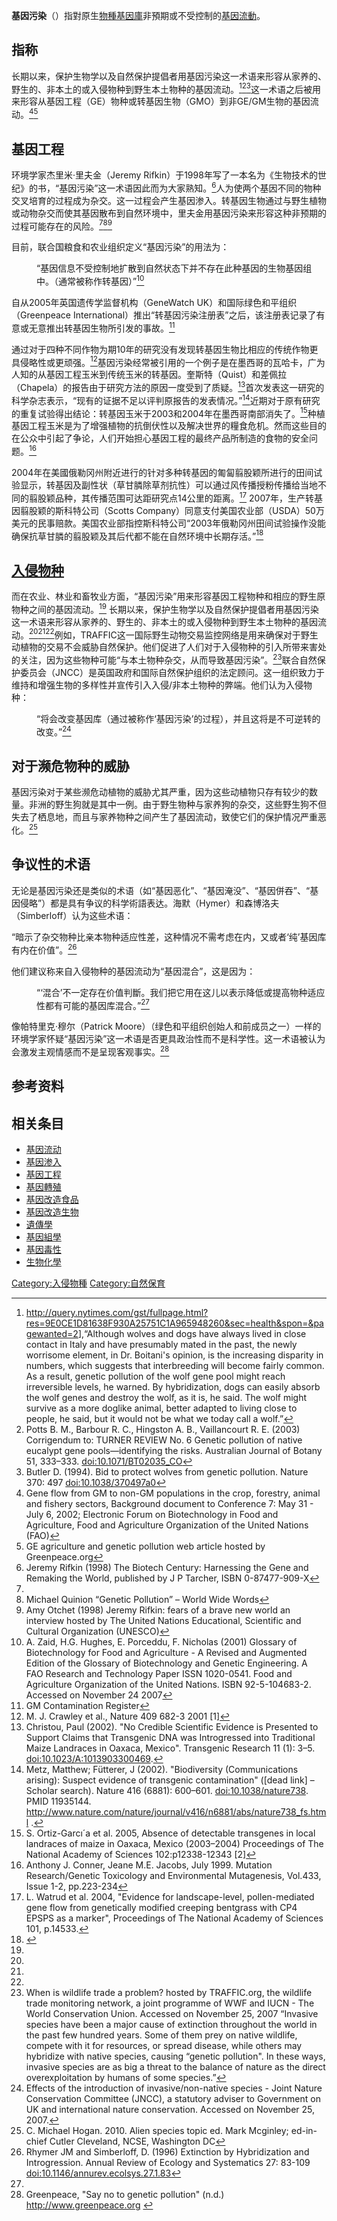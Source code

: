 {{Rough translation|time=2020-06-17T05:10:37+00:00}}
{{noteTA
|G1=Lifesciences
}}

'''基因污染'''（{{lang-en|Genetic pollution}}）指對原生[[物種|物種]][[基因庫|基因庫]]非預期或不受控制的[[基因流動|基因流動]]。

==指称==
长期以来，保护生物学以及自然保护提倡者用基因污染这一术语来形容从家养的、野生的、非本土的或入侵物种到野生本土物种的基因流动。<ref name="[1]">http://query.nytimes.com/gst/fullpage.html?res=9E0CE1D81638F930A25751C1A965948260&sec=health&spon=&pagewanted=2],“Although wolves and dogs have always lived in close contact in Italy and have presumably mated in the past, the newly worrisome element, in Dr. Boitani's opinion, is the increasing disparity in numbers, which suggests that interbreeding will become fairly common. As a result, genetic pollution of the wolf gene pool might reach irreversible levels, he warned. By hybridization, dogs can easily absorb the wolf genes and destroy the wolf, as it is, he said. The wolf might survive as a more doglike animal, better adapted to living close to people, he said, but it would not be what we today call a wolf.”</ref><ref name="[3]">Potts B. M., Barbour R. C., Hingston A. B., Vaillancourt R. E. (2003) Corrigendum to: TURNER REVIEW No. 6 Genetic pollution of native eucalypt gene pools—identifying the risks. Australian Journal of Botany 51, 333–333. doi:10.1071/BT02035_CO</ref><ref name="[4]">Butler D. (1994). Bid to protect wolves from genetic pollution. Nature 370: 497 doi:10.1038/370497a0</ref>这一术语之后被用来形容从基因工程（GE）物种或转基因生物（GMO）到非GE/GM生物的基因流动。<ref name="[5]">Gene flow from GM to non-GM populations in the crop, forestry, animal and fishery sectors, Background document to Conference 7: May 31 - July 6, 2002; Electronic Forum on Biotechnology in Food and Agriculture, Food and Agriculture Organization of the United Nations (FAO)</ref><ref name="[6]">GE agriculture and genetic pollution web article hosted by Greenpeace.org</ref>

==基因工程==
环境学家杰里米·里夫金（Jeremy Rifkin）于1998年写了一本名为《生物技术的世纪》的书，“基因污染”这一术语因此而为大家熟知。<ref name="[7]">Jeremy Rifkin (1998) The Biotech Century: Harnessing the Gene and Remaking the World, published by J P Tarcher, ISBN 0-87477-909-X</ref>人为使两个基因不同的物种交叉培育的过程成为杂交。这一过程会产生基因渗入。转基因生物通过与野生植物或动物杂交而使其基因散布到自然环境中，里夫金用基因污染来形容这种非预期的过程可能存在的风险。<ref name="[5]"/><ref name="[8]">Michael Quinion “Genetic Pollution” – World Wide Words</ref><ref name="[9]">Amy Otchet (1998) Jeremy Rifkin: fears of a brave new world an interview hosted by The United Nations Educational, Scientific and Cultural Organization (UNESCO)</ref>

目前，联合国粮食和农业组织定义“基因污染”的用法为：

:“基因信息不受控制地扩散到自然状态下并不存在此种基因的生物基因组中。（通常被称作转基因）”<ref name="[10]">A. Zaid, H.G. Hughes, E. Porceddu, F. Nicholas (2001) Glossary of Biotechnology for Food and Agriculture - A Revised and Augmented Edition of the Glossary of Biotechnology and Genetic Engineering. A FAO Research and Technology Paper ISSN 1020-0541. Food and Agriculture Organization of the United Nations. ISBN 92-5-104683-2. Accessed on November 24 2007</ref>
 
自从2005年英国遗传学监督机构（GeneWatch UK）和国际绿色和平组织（Greenpeace International）推出“转基因污染注册表”之后，该注册表记录了有意或无意推出转基因生物所引发的事故。<ref name="[13]">GM Contamination Register</ref>

通过对于四种不同作物为期10年的研究没有发现转基因生物比相应的传统作物更具侵略性或更顽强。<ref name="[14]">M. J. Crawley et al., Nature 409 682-3 2001 [1]</ref>基因污染经常被引用的一个例子是在墨西哥的瓦哈卡，广为人知的从基因工程玉米到传统玉米的转基因。奎斯特（Quist）和差佩拉（Chapela）的报告由于研究方法的原因一度受到了质疑。<ref name="[16]">Christou, Paul (2002). "No Credible Scientific Evidence is Presented to Support Claims that Transgenic DNA was Introgressed into Traditional Maize Landraces in Oaxaca, Mexico". Transgenic Research 11 (1): 3–5. doi:10.1023/A:1013903300469.</ref>首次发表这一研究的科学杂志表示，“现有的证据不足以评判原报告的发表情况。”<ref name="[17]">Metz, Matthew; Fütterer, J (2002). "Biodiversity (Communications arising): Suspect evidence of transgenic contamination" ([dead link] – Scholar search). Nature 416 (6881): 600–601. doi:10.1038/nature738. PMID 11935144. http://www.nature.com/nature/journal/v416/n6881/abs/nature738_fs.html {{Wayback|url=http://www.nature.com/nature/journal/v416/n6881/abs/nature738_fs.html |date=20081031080959 }}.</ref>近期对于原有研究的重复试验得出结论：转基因玉米于2003和2004年在墨西哥南部消失了。<ref name="[18]">S. Ortiz-Garcı´a et al. 2005, Absence of detectable transgenes in local landraces of maize in Oaxaca, Mexico (2003–2004) Proceedings of The National Academy of Sciences 102:p12338-12343 [2]</ref>种植基因工程玉米是为了增强植物的抗倒伏性以及解决世界的糧食危机。然而这些目的在公众中引起了争论，人们开始担心基因工程的最终产品所制造的食物的安全问题。<ref name="[19]">Anthony J. Conner, Jeane M.E. Jacobs, July 1999. Mutation Research/Genetic Toxicology and Environmental Mutagenesis, Vol.433, Issue 1-2, pp.223-234</ref>

2004年在美國俄勒冈州附近进行的针对多种转基因的匍匐翦股颖所进行的田间试验显示，转基因及副性状（草甘膦除草剂抗性）可以通过风传播授粉传播给当地不同的翦股颖品种，其传播范围可达距研究点14公里的距离。<ref name="[20]">L. Watrud et al. 2004, "Evidence for landscape-level, pollen-mediated gene flow from genetically modified creeping bentgrass with CP4 EPSPS as a marker", Proceedings of The National Academy of Sciences 101, p.14533.</ref> 2007年，生产转基因翦股颖的斯科特公司（Scotts Company）同意支付美国农业部（USDA）50万美元的民事赔款。美国农业部指控斯科特公司“2003年俄勒冈州田间试验操作没能确保抗草甘膦的翦股颖及其后代都不能在自然环境中长期存活。”<ref name="[21]">{{Cite web |url=http://www.usda.gov/wps/portal/usdahome?contentidonly=true&contentid=2007%2F11%2F0350.xml |title=存档副本 |accessdate=2021-01-20 |archive-date=2010-03-21 |archive-url=https://web.archive.org/web/20100321121445/http://www.usda.gov/wps/portal/usdahome?contentidonly=true&contentid=2007%2F11%2F0350.xml |dead-url=no }}</ref>

==[[入侵物种|入侵物种]]==
而在农业、林业和畜牧业方面，“基因污染”用来形容基因工程物种和相应的野生原物种之间的基因流动。<ref name="[5]"/> 长期以来，保护生物学以及自然保护提倡者用基因污染这一术语来形容从家养的、野生的、非本土的或入侵物种到野生本土物种的基因流动。<ref name="[1]"/><ref name="[3]"/><ref name="[4]"/>例如，TRAFFIC这一国际野生动物交易监控网络是用来确保对于野生动植物的交易不会威胁自然保护。他们促进了人们对于入侵物种的引入所带来害处的关注，因为这些物种可能“与本土物种杂交，从而导致基因污染”。<ref name="[22]">When is wildlife trade a problem? hosted by TRAFFIC.org, the wildlife trade monitoring network, a joint programme of WWF and IUCN - The World Conservation Union. Accessed on November 25, 2007 
“Invasive species have been a major cause of extinction throughout the world in the past few hundred years. Some of them prey on native wildlife, compete with it for resources, or spread disease, while others may hybridize with native species, causing “genetic pollution". In these ways, invasive species are as big a threat to the balance of nature as the direct overexploitation by humans of some species.”
</ref>联合自然保护委员会（JNCC）是英国政府和国际自然保护组织的法定顾问。这一组织致力于维持和增强生物的多样性并宣传引入入侵/非本土物种的弊端。他们认为入侵物种：

:“将会改变基因库（通过被称作‘基因污染’的过程），并且这将是不可逆转的改变。”<ref name="[23]">Effects of the introduction of invasive/non-native species - Joint Nature Conservation Committee (JNCC), a statutory adviser to Government on UK and international nature conservation. Accessed on November 25, 2007.</ref>

==对于濒危物种的威胁==
基因污染对于某些濒危动植物的威胁尤其严重，因为这些动植物只存有较少的数量。非洲的野生狗就是其中一例。由于野生物种与家养狗的杂交，这些野生狗不但失去了栖息地，而且与家养物种之间产生了基因流动，致使它们的保护情况严重恶化。<ref name="[24]">C. Michael Hogan. 2010. Alien species topic ed. Mark Mcginley; ed-in-chief Cutler Cleveland, NCSE, Washington DC</ref>

==争议性的术语==
无论是基因污染还是类似的术语（如“基因恶化”、“基因淹没”、“基因併吞”、“基因侵略”）都是具有争议的科学術語表达。海默（Hymer）和森博洛夫（Simberloff）认为这些术语：

“暗示了杂交物种比亲本物种适应性差，这种情况不需考虑在内，又或者‘纯’基因库有内在价值”。<ref name="[25]">Rhymer JM and Simberloff, D. (1996) Extinction by Hybridization and Introgression. Annual Review of Ecology and Systematics 27: 83-109 doi:10.1146/annurev.ecolsys.27.1.83</ref>

他们建议称来自入侵物种的基因流动为“基因混合”，这是因为：

:“‘混合’不一定存在价值判斷。我们把它用在这儿以表示降低或提高物种适应性都有可能的基因库混合。”<ref name="[25]"/>

像帕特里克·穆尔（Patrick Moore）（绿色和平组织创始人和前成员之一）一样的环境学家怀疑“基因污染”这一术语是否更具政治性而不是科学性。这一术语被认为会激发主观情感而不是呈现客观事实。<ref name="[26]">Greenpeace, "Say no to genetic pollution" (n.d.) http://www.greenpeace.org {{Wayback|url=http://www.greenpeace.org/ |date=20120603051341 }}</ref>

==参考资料==
{{reflist|2}}

==相关条目==
{{div col|2}}
*[[基因流动|基因流动]]
*[[基因渗入|基因渗入]]
*[[基因工程|基因工程]]
*[[基因轉殖|基因轉殖]]
*[[基因改造食品|基因改造食品]]
*[[基因改造生物|基因改造生物]]
*[[遺傳學|遺傳學]]
*[[基因組學|基因組學]]
*[[基因毒性|基因毒性]]
*[[生物化學|生物化學]]
{{div col end}}

{{Genetic engineering|state=autocollapse}}
{{Pollution}}

[[Category:入侵物種|Category:入侵物種]]
[[Category:自然保育|Category:自然保育]]